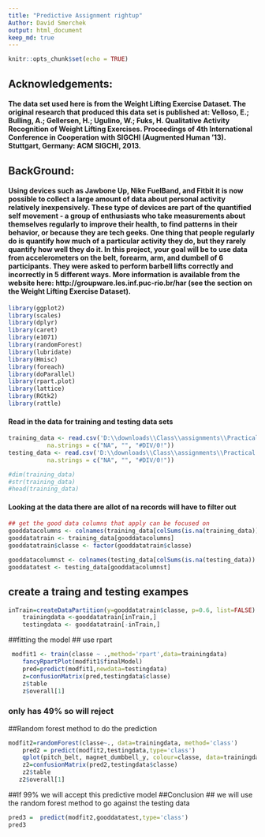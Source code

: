---
title: "Predictive Assignment rightup"
Author: David Smerchek
output: html_document
keep_md: true
---
```{r setup, include=FALSE}
knitr::opts_chunk$set(echo = TRUE)
```
## Acknowledgements:
#### The data set used here is from the Weight Lifting Exercise Dataset. The original research that produced this data set is published at: Velloso, E.; Bulling, A.; Gellersen, H.; Ugulino, W.; Fuks, H. Qualitative Activity Recognition of Weight Lifting Exercises. Proceedings of 4th International Conference in Cooperation with SIGCHI (Augmented Human '13). Stuttgart, Germany: ACM SIGCHI, 2013.

## BackGround:
#### Using devices such as Jawbone Up, Nike FuelBand, and Fitbit it is now possible to collect a large amount of data about personal activity relatively inexpensively. These type of devices are part of the quantified self movement - a group of enthusiasts who take measurements about themselves regularly to improve their health, to find patterns in their behavior, or because they are tech geeks. One thing that people regularly do is quantify how much of a particular activity they do, but they rarely quantify how well they do it. In this project, your goal will be to use data from accelerometers on the belt, forearm, arm, and dumbell of 6 participants. They were asked to perform barbell lifts correctly and incorrectly in 5 different ways. More information is available from the website here: http://groupware.les.inf.puc-rio.br/har (see the section on the Weight Lifting Exercise Dataset).

```{r echo=FALSE}
library(ggplot2)
library(scales)
library(dplyr)
library(caret)
library(e1071)
library(randomForest)
library(lubridate)
library(Hmisc)
library(foreach)
library(doParallel)
library(rpart.plot)
library(lattice)
library(RGtk2)
library(rattle)
```
#### Read in the data for training and testing data sets
```{r echo=TRUE}
training_data <- read.csv('D:\\downloads\\Class\\assignments\\Practical Machine Learning\\pml-training.csv', row.names = 1, stringsAsFactors = FALSE,
           na.strings = c("NA", "", "#DIV/0!"))
testing_data <- read.csv('D:\\downloads\\Class\\assignments\\Practical Machine Learnin\\pml-testing.csv', row.names = 1, stringsAsFactors = FALSE,
           na.strings = c("NA", "", "#DIV/0!"))
```
```{r echo=FALSE}
#dim(training_data)
#str(training_data)
#head(training_data)
```
#### Looking at the data there are allot of na records will have to filter out
```{r echo=TRUE}
## get the good data columns that apply can be focused on
gooddatacolumns <- colnames(training_data[colSums(is.na(training_data)) == 0])[-(1:7)]
gooddatatrain <- training_data[gooddatacolumns]
gooddatatrain$classe <- factor(gooddatatrain$classe)

gooddatacolumnst <- colnames(testing_data[colSums(is.na(testing_data)) == 0])[-(1:7)]
gooddatatest <- testing_data[gooddatacolumnst]
```
## create a traing and testing exampes
```{r echo=TRUE}
inTrain=createDataPartition(y=gooddatatrain$classe, p=0.6, list=FALSE)
    trainingdata <-gooddatatrain[inTrain,]
    testingdata <- gooddatatrain[-inTrain,]
```
##fitting the model
## use rpart
```{r echo=TRUE}
 modfit1 <- train(classe ~ .,method='rpart',data=trainingdata)
    fancyRpartPlot(modfit1$finalModel) 
    pred=predict(modfit1,newdata=testingdata)
    z=confusionMatrix(pred,testingdata$classe)
    z$table
    z$overall[1]
```
### only has 49% so will reject
##Random forest method to do the prediction
```{r echo=TRUE}
modfit2=randomForest(classe~., data=trainingdata, method='class')
    pred2 = predict(modfit2,testingdata,type='class') 
    qplot(pitch_belt, magnet_dumbbell_y, colour=classe, data=trainingdata) 
    z2=confusionMatrix(pred2,testingdata$classe)
    z2$table
   z2$overall[1]
```
##If 99% we will accept this predictive model
##Conclusion
## we will use the random forest method to go against the testing data
```{r echo=TRUE}
pred3 =  predict(modfit2,gooddatatest,type='class')
pred3
```





